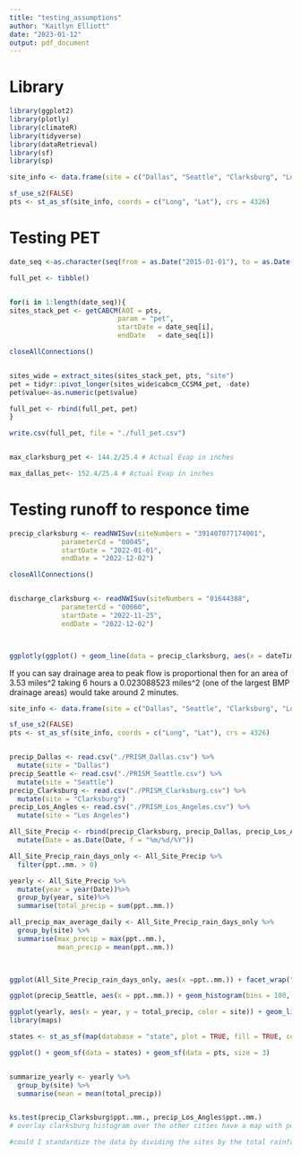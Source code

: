 ```yaml
---
title: "testing_assumptions"
author: "Kaitlyn Elliott"
date: "2023-01-12"
output: pdf_document
---
```


# Library

```r
library(ggplot2)
library(plotly)
library(climateR)
library(tidyverse)
library(dataRetrieval)
library(sf)
library(sp)

site_info <- data.frame(site = c("Dallas", "Seattle", "Clarksburg", "Los Angeles"), Long = c(-96.80889100, -122.3351600, -77.2794200, -118.24368400), Lat = c(32.7791600, 47.6080100, 39.2387100, 34.05223400))

sf_use_s2(FALSE)
pts <- st_as_sf(site_info, coords = c("Long", "Lat"), crs = 4326)

```

# Testing PET

```r


date_seq <-as.character(seq(from = as.Date("2015-01-01"), to = as.Date("2020-12-31"), by = "month"))

full_pet <- tibble()


for(i in 1:length(date_seq)){
sites_stack_pet <- getCABCM(AOI = pts, 
                           param = "pet", 
                           startDate = date_seq[i], 
                           endDate   = date_seq[i])

closeAllConnections()


sites_wide = extract_sites(sites_stack_pet, pts, "site")
pet = tidyr::pivot_longer(sites_wide$cabcm_CCSM4_pet, -date)
pet$value<-as.numeric(pet$value)

full_pet <- rbind(full_pet, pet)
}

write.csv(full_pet, file = "./full_pet.csv")


max_clarksburg_pet <- 144.2/25.4 # Actual Evap in inches

max_dallas_pet<- 152.4/25.4 # Actual Evap in inches


```

# Testing runoff to responce time

```r

precip_clarksburg <- readNWISuv(siteNumbers = "391407077174001",
             parameterCd = "00045",
             startDate = "2022-01-01",
             endDate = "2022-12-02")

closeAllConnections()


discharge_clarksburg <- readNWISuv(siteNumbers = "01644388",
             parameterCd = "00060",
             startDate = "2022-11-25",
             endDate = "2022-12-02")



ggplotly(ggplot() + geom_line(data = precip_clarksburg, aes(x = dateTime, y = X_00045_00000)) + geom_line(data = discharge_clarksburg, aes(x = dateTime, y = X_00060_00000)))


```

If you can say drainage area to peak flow is proportional then for an area of 3.53 miles^2 taking 6 hours a 0.023088523 miles^2 (one of the largest BMP drainage areas) would take around 2 minutes. 


```r

site_info <- data.frame(site = c("Dallas", "Seattle", "Clarksburg", "Los Angeles"), Long = c(-96.80889100, -122.3351600, -77.2794200, -118.24368400), Lat = c(32.7791600, 47.6080100, 39.2387100, 34.05223400))

sf_use_s2(FALSE)
pts <- st_as_sf(site_info, coords = c("Long", "Lat"), crs = 4326)


precip_Dallas <- read.csv("./PRISM_Dallas.csv") %>%
  mutate(site = "Dallas")
precip_Seattle <- read.csv("./PRISM_Seattle.csv") %>%
  mutate(site = "Seattle")
precip_Clarksburg <- read.csv("./PRISM_Clarksburg.csv") %>%
  mutate(site = "Clarksburg")
precip_Los_Angles <- read.csv("./PRISM_Los_Angeles.csv") %>%
  mutate(site = "Los Angeles")

All_Site_Precip <- rbind(precip_Clarksburg, precip_Dallas, precip_Los_Angles, precip_Seattle) %>%
  mutate(Date = as.Date(Date, f = "%m/%d/%Y"))

All_Site_Precip_rain_days_only <- All_Site_Precip %>%
  filter(ppt..mm. > 0)

yearly <- All_Site_Precip %>%
  mutate(year = year(Date))%>%
  group_by(year, site)%>%
  summarise(total_precip = sum(ppt..mm.))

all_precip_max_average_daily <- All_Site_Precip_rain_days_only %>%
  group_by(site) %>%
  summarise(max_precip = max(ppt..mm.),
            mean_precip = mean(ppt..mm.))
  


ggplot(All_Site_Precip_rain_days_only, aes(x =ppt..mm.)) + facet_wrap("site") + geom_histogram(bins = 100, color = "red") + xlim(0,75)

ggplot(precip_Seattle, aes(x = ppt..mm.)) + geom_histogram(bins = 100, color = "red") + xlim(0,75) + ylim(0, 1250) + labs(x = "Precip (mm)", y = "Count", title = "Seattle, Washington")

ggplot(yearly, aes(x = year, y = total_precip, color = site)) + geom_line() + geom_smooth(method = "lm", se = FALSE) + labs(x = "", y = "Total Precip (mm)", color = "Site", title = "Trends in Rainfall Over Time")
library(maps)

states <- st_as_sf(map(database = "state", plot = TRUE, fill = TRUE, col = "white"))

ggplot() + geom_sf(data = states) + geom_sf(data = pts, size = 3)


summarize_yearly <- yearly %>%
  group_by(site) %>%
  summarise(mean = mean(total_precip))


ks.test(precip_Clarksburg$ppt..mm., precip_Los_Angles$ppt..mm.)
# overlay clarksburg histogram over the other cities have a map with points and histograms

#could I standardize the data by dividing the sites by the total rainfall and then compare distributions?


```